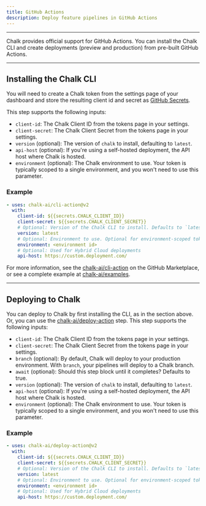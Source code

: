 ```yaml
---
title: GitHub Actions
description: Deploy feature pipelines in GitHub Actions
---
```


---

Chalk provides official support for GitHub Actions.
You can install the Chalk CLI and create deployments
(preview and production) from pre-built GitHub Actions.

---

## Installing the Chalk CLI

You will need to create a Chalk token from the settings
page of your dashboard and store the resulting client
id and secret as
[GitHub Secrets](https://docs.github.com/en/actions/security-guides/encrypted-secrets#creating-encrypted-secrets-for-a-repository).

This step supports the following inputs:

- `client-id`: The Chalk Client ID from the tokens page in your settings.
- `client-secret`: The Chalk Client Secret from the tokens page in your settings.
- `version` (optional): The version of `chalk` to install, defaulting to `latest`.
- `api-host` (optional): If you're using a self-hosted deployment, the API host where Chalk is hosted.
- `environment` (optional): The Chalk environment to use. Your token is typically scoped to a single environment, and you won't need to use this parameter.

### Example

```yaml
- uses: chalk-ai/cli-action@v2
  with:
    client-id: ${{secrets.CHALK_CLIENT_ID}}
    client-secret: ${{secrets.CHALK_CLIENT_SECRET}}
    # Optional: Version of the Chalk CLI to install. Defaults to `latest`
    version: latest
    # Optional: Environment to use. Optional for environment-scoped tokens.
    environment: <environment id>
    # Optional: Used for Hybrid Cloud deployments
    api-host: https://custom.deployment.com/
```

For more information, see the [chalk-ai/cli-action](https://github.com/marketplace/actions/chalk-cli)
on the GitHub Marketplace,
or see a complete example at [chalk-ai/examples](https://github.com/chalk-ai/examples).

---

## Deploying to Chalk

You can deploy to Chalk by first installing the CLI, as in the section above.
Or, you can use the [chalk-ai/deploy-action](https://github.com/marketplace/actions/chalk-apply) step.
This step supports the following inputs:

- `client-id`: The Chalk Client ID from the tokens page in your settings.
- `client-secret`: The Chalk Client Secret from the tokens page in your settings.
- `branch` (optional): By default, Chalk will deploy to your production environment. With `branch`, your pipelines will deploy to a Chalk branch.
- `await` (optional): Should this step block until it completes? Defaults to true.
- `version` (optional): The version of `chalk` to install, defaulting to `latest`.
- `api-host` (optional): If you're using a self-hosted deployment, the API host where Chalk is hosted.
- `environment` (optional): The Chalk environment to use. Your token is typically scoped to a single environment, and you won't need to use this parameter.

### Example

```yaml
- uses: chalk-ai/deploy-action@v2
  with:
    client-id: ${{secrets.CHALK_CLIENT_ID}}
    client-secret: ${{secrets.CHALK_CLIENT_SECRET}}
    # Optional: Version of the Chalk CLI to install. Defaults to `latest`
    version: latest
    # Optional: Environment to use. Optional for environment-scoped tokens.
    environment: <environment id>
    # Optional: Used for Hybrid Cloud deployments
    api-host: https://custom.deployment.com/
```
